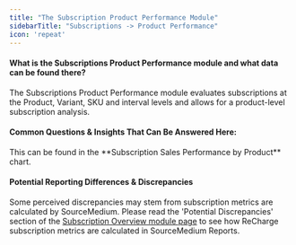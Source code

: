```yaml
---
title: "The Subscription Product Performance Module"
sidebarTitle: "Subscriptions -> Product Performance"
icon: 'repeat'
---
```


#### What is the Subscriptions Product Performance module and what data can be found there?
The Subscriptions Product Performance module evaluates subscriptions at the Product, Variant, SKU and interval levels and allows for a product-level subscription analysis.


#### Common Questions & Insights That Can Be Answered Here:
<Accordion title="Where can I find which products are driving MRR growth?">
This can be found in the **Subscription Sales Performance by Product** chart.
</Accordion>

#### Potential Reporting Differences & Discrepancies
Some perceived discrepancies may stem from subscription metrics are calculated by SourceMedium.
Please read the 'Potential Discrepancies' section of the [Subscription Overview module page](/data-activation/managed-bi-v1/modules/subscription-overview-module) to see how ReCharge subscription metrics are calculated in SourceMedium Reports.